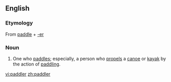 ==English==
===Etymology===
{{wikipedia}}
From [[paddle]] + [[-er]]

===Noun===
{{en-noun}}
#One who [[paddle]]s; especially, a person who [[propels]] a [[canoe]] or [[kayak]] by the action of [[paddling]].

[[vi:paddler]]
[[zh:paddler]]